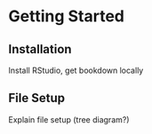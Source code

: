 # Getting Started

## Installation
Install RStudio, get bookdown locally

## File Setup

Explain file setup (tree diagram?)
